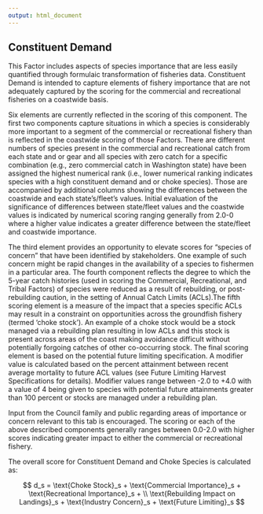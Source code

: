 ```yaml
---
output: html_document
---
```


## Constituent Demand

This Factor includes aspects of species importance that are less easily quantified through formulaic transformation of fisheries data. Constituent Demand is intended to capture elements of fishery importance that are not adequately captured by the scoring for the commercial and recreational fisheries on a coastwide basis.

Six elements are currently reflected in the scoring of this component. The first two components capture situations in which a species is considerably more important to a segment of the commercial or recreational fishery than is reflected in the coastwide scoring of those Factors. There are different numbers of species present in the commercial and recreational catch from each state and or gear and all species with zero catch for a specific combination (e.g., zero commercial catch in Washington state) have been assigned the highest numerical rank (i.e., lower numerical ranking indicates species with a high constituent demand and or choke species). Those are accompanied by additional columns showing the differences between the coastwide and each state’s/fleet’s values. Initial evaluation of the significance of differences between state/fleet values and the coastwide values is indicated by numerical scoring ranging generally from 2.0-0 where a higher value indicates a greater difference between the state/fleet and coastwide importance.

The third element provides an opportunity to elevate scores for "species of concern" that have been identified by stakeholders. One example of such concern might be rapid changes in the availability of a species to fishermen in a particular area. The fourth component reflects the degree to which the 5-year catch histories (used in scoring the Commercial, Recreational, and Tribal Factors) of species were reduced as a result of rebuilding, or post-rebuilding caution, in the setting of Annual Catch Limits (ACLs).The fifth scoring element is a measure of the impact that a species specific ACLs may result in a constraint on opportunities across the groundfish fishery (termed 'choke stock'). An example of a choke stock would be a stock managed via a rebuilding plan resulting in low ACLs and this stock is present across areas of the coast making avoidance difficult without potentially forgoing catches of other co-occurring stock. The final scoring element is based on the potential future limiting specification. A modifier value is calculated based on the percent attainment between recent average mortality to future ACL values (see Future Limiting Harvest Specifications for details). Modifier values range between -2.0 to +4.0 with a value of 4 being given to species with potential future attainments greater than 100 percent or stocks are managed under a rebuilding plan.  

Input from the Council family and public regarding areas of importance or concern relevant to this tab is encouraged. The scoring or each of the above described components generally ranges between 0.0-2.0 with higher scores indicating greater impact to either the commercial or recreational fishery.

The overall score for Constituent Demand and Choke Species is calculated as:

$$
d_s = \text{Choke Stock}_s + \text{Commercial Importance}_s + \text{Recreational Importance}_s + \\
\text{Rebuilding Impact on Landings}_s + \text{Industry Concern}_s + \text{Future Limiting}_s
$$
